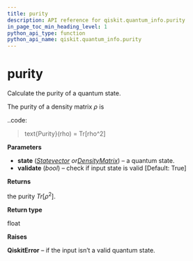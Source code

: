 ```yaml
---
title: purity
description: API reference for qiskit.quantum_info.purity
in_page_toc_min_heading_level: 1
python_api_type: function
python_api_name: qiskit.quantum_info.purity
---
```


# purity

<Function id="qiskit.quantum_info.purity" isDedicatedPage={true} github="https://github.com/qiskit/qiskit/tree/stable/0.14/qiskit/quantum_info/states/measures.py" signature="purity(state, validate=True)">
  Calculate the purity of a quantum state.

  The purity of a density matrix $\rho$ is

  ..code:

  > text\{Purity}(rho) = Tr\[rho^2]

  **Parameters**

  *   **state** ([*Statevector*](qiskit.quantum_info.Statevector "qiskit.quantum_info.Statevector")  *or*[*DensityMatrix*](qiskit.quantum_info.DensityMatrix "qiskit.quantum_info.DensityMatrix")) – a quantum state.
  *   **validate** (*bool*) – check if input state is valid \[Default: True]

  **Returns**

  the purity $Tr[\rho^2]$.

  **Return type**

  float

  **Raises**

  **QiskitError** – if the input isn’t a valid quantum state.
</Function>

